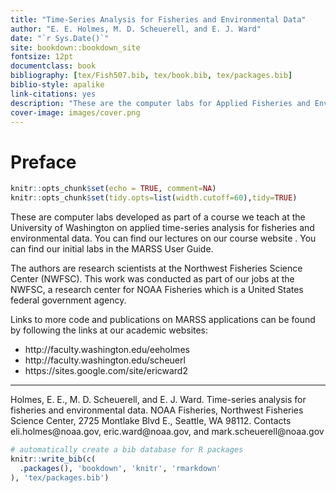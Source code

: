 ```yaml
--- 
title: "Time-Series Analysis for Fisheries and Environmental Data"
author: "E. E. Holmes, M. D. Scheuerell, and E. J. Ward"
date: "`r Sys.Date()`"
site: bookdown::bookdown_site
fontsize: 12pt
documentclass: book
bibliography: [tex/Fish507.bib, tex/book.bib, tex/packages.bib]
biblio-style: apalike
link-citations: yes
description: "These are the computer labs for Applied Fisheries and Environmental Science Time-Series Analysis"
cover-image: images/cover.png
---
```


# Preface {-}

```r
knitr::opts_chunk$set(echo = TRUE, comment=NA)
knitr::opts_chunk$set(tidy.opts=list(width.cutoff=60),tidy=TRUE)
```

These are computer labs developed as part of a course we teach at the University of Washington on applied time-series analysis for fisheries and environmental data.  You can find our lectures on our course website \url{https://nwfsc-timeseries.github.io/atsa/}.  You can find our initial labs in the MARSS User Guide.
 
The authors are research scientists at the Northwest Fisheries Science Center (NWFSC).  This work was conducted as part of our jobs at the NWFSC, a research center for NOAA Fisheries which is a United States federal government agency.   

Links to more code and publications on MARSS applications can be found by following the links at our academic websites:

* http://faculty.washington.edu/eeholmes
* http://faculty.washington.edu/scheuerl
* https://sites.google.com/site/ericward2


----------------

Holmes, E. E., M. D. Scheuerell, and E. J. Ward. Time-series analysis for fisheries and environmental data. NOAA Fisheries, Northwest Fisheries Science Center, 2725 Montlake Blvd E., Seattle, WA 98112.  Contacts eli.holmes@noaa.gov, eric.ward@noaa.gov, and mark.scheuerell@noaa.gov


```r
# automatically create a bib database for R packages
knitr::write_bib(c(
  .packages(), 'bookdown', 'knitr', 'rmarkdown'
), 'tex/packages.bib')
```
